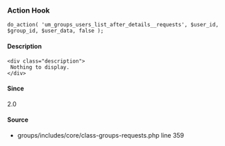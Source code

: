 
<UMBreadCrumb type="action"/>

### Action Hook    
    
```
do_action( 'um_groups_users_list_after_details__requests', $user_id, $group_id, $user_data, false );
```

#### Description
    <div class="description">
     Nothing to display.
    </div>

#### Since
<div class="description">
2.0
</div>

#### Source
  - <Link href="https://github.com/ultimatemember/groups/tree/2.3.0/includes/core/class--requests.php#L359">groups/includes/core/class-groups-requests.php</Link> <Link href="https://github.com/ultimatemember/groups/tree/2.3.0/includes/core/class--requests.php#L359">line 359</Link>


